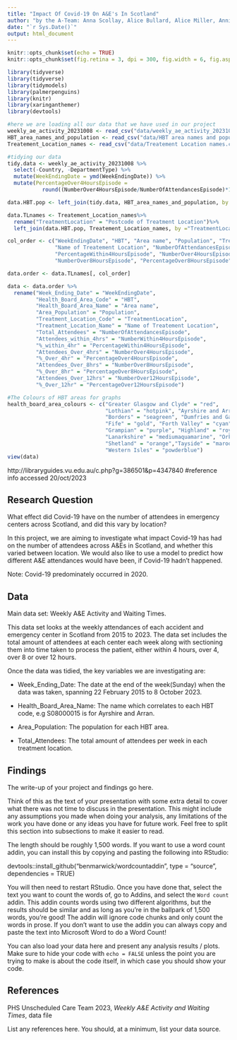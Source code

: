 ```yaml
---
title: "Impact Of Covid-19 On A&E's In Scotland"
author: "by the A-Team: Anna Scollay, Alice Bullard, Alice Miller, Annie O'Dell"
date: "`r Sys.Date()`"
output: html_document
---
```


```r
knitr::opts_chunk$set(echo = TRUE)
knitr::opts_chunk$set(fig.retina = 3, dpi = 300, fig.width = 6, fig.asp = 0.618, out.width = "80%") # for better picture reolution
```


```r
library(tidyverse)
library(tidyverse)
library(tidymodels)
library(palmerpenguins)
library(knitr)
library(xaringanthemer)
library(devtools)
```

```r
#here we are loading all our data that we have used in our project
weekly_ae_activity_20231008 <- read_csv("data/weekly_ae_activity_20231008.csv") #our original dataset, unedited
HBT_area_names_and_population <- read_csv("data/HBT area names and population.csv")
Treatement_Location_names <- read_csv("data/Treatement Location names.csv")

#tidying our data
tidy.data <- weekly_ae_activity_20231008 %>%
  select(-Country, -DepartmentType) %>%
  mutate(WeekEndingDate = ymd(WeekEndingDate)) %>%
  mutate(PercentageOver4HoursEpisode = 
           round((NumberOver4HoursEpisode/NumberOfAttendancesEpisode)*100, digits = 1))

data.HBT.pop <- left_join(tidy.data, HBT_area_names_and_population, by ="HBT")

data.TLnames <- Treatement_Location_names%>%
  rename("TreatmentLocation" = "Postcode of Treatment Location")%>%
  left_join(data.HBT.pop, Treatement_Location_names, by ="TreatmentLocation")

col_order <- c("WeekEndingDate", "HBT", "Area name", "Population", "TreatmentLocation",
               "Name of Treatement Location", "NumberOfAttendancesEpisode", "NumberWithin4HoursEpisode",
               "PercentageWithin4HoursEpisode", "NumberOver4HoursEpisode", "PercentageOver4HoursEpisode", 
               "NumberOver8HoursEpisode", "PercentageOver8HoursEpisode", "NumberOver12HoursEpisode", "PercentageOver12HoursEpisode")

data.order <- data.TLnames[, col_order]

data <- data.order %>%
  rename("Week_Ending_Date" = "WeekEndingDate",
         "Health_Board_Area_Code" = "HBT", 
         "Health_Board_Area_Name" = "Area name", 
         "Area_Population" = "Population", 
         "Treatment_Location_Code" = "TreatmentLocation", 
         "Treatment_Location_Name" = "Name of Treatement Location",
         "Total_Attendees" = "NumberOfAttendancesEpisode", 
         "Attendees_within_4hrs" = "NumberWithin4HoursEpisode", 
         "%_within_4hr" = "PercentageWithin4HoursEpisode", 
         "Attendees_Over_4hrs" = "NumberOver4HoursEpisode",
         "%_Over_4hr" = "PercentageOver4HoursEpisode",
         "Attendees_Over_8hrs" = "NumberOver8HoursEpisode",
         "%_Over_8hr" = "PercentageOver8HoursEpisode", 
         "Attendees_Over_12hrs" = "NumberOver12HoursEpisode",
         "%_Over_12hr" = "PercentageOver12HoursEpisode")

#The Colours of HBT areas for graphs
health_board_area_colours <- c("Greater Glasgow and Clyde" = "red",
                               "Lothian" = "hotpink", "Ayrshire and Arran" = "pink", 
                               "Borders" = "seagreen", "Dumfries and Galloway" = "salmon",
                               "Fife" = "gold", "Forth Valley" = "cyan",
                               "Grampian" = "purple", "Highland" = "royalblue",
                               "Lanarkshire" = "mediumaquamarine", "Orkney" = "darkblue",
                               "Shetland" = "orange","Tayside" = "maroon",
                               "Western Isles" = "powderblue")
view(data)
```
http://libraryguides.vu.edu.au/c.php?g=386501&p=4347840 #reference info accessed 20/oct/2023

## Research Question

What effect did Covid-19 have on the number of attendees in emergency centers across Scotland, and did this vary by location?

In this project, we are aiming to investigate what impact Covid-19 has had on the number of attendees across A&Es in Scotland, and whether this varied between location. We would also like to use a model to predict how different A&E attendances would have been, if Covid-19 hadn't happened.

Note: Covid-19 predominately occurred in 2020.

## Data

Main data set: Weekly A&E Activity and Waiting Times.

This data set looks at the weekly attendances of each accident and emergency center in Scotland from 2015 to 2023. The data set includes the total amount of attendees at each center each week along with sectioning them into time taken to process the patient, either within 4 hours, over 4, over 8 or over 12 hours. 

Once the data was tidied, the key variables we are investigating are:

- Week_Ending_Date: The date at the end of the week(Sunday) when the data was taken,  spanning 22 February 2015 to 8 October 2023.

- Health_Board_Area_Name: The name which correlates to each HBT code, e.g S08000015 is for Ayrshire and Arran.

- Area_Population: The population for each HBT area.

- Total_Attendees: The total amount of attendees per week in each treatment location. 

## Findings

The write-up of your project and findings go here. 

Think of this as the text of your presentation with some extra detail to cover what there was not time to discuss in the presentation. This might include any assumptions you made when doing your analysis, any limitations of the work you have done or any ideas you have for future work. Feel free to split this section into subsections to make it easier to read. 

The length should be roughly 1,500 words. 
If you want to use a word count addin, you can install this by copying and pasting the following into RStudio:

devtools::install_github("benmarwick/wordcountaddin", type = "source", dependencies = TRUE)

You will then need to restart RStudio. Once you have done that, select the text you want to count the words of, go to Addins, and select the `Word count` addin.
This addin counts words using two different algorithms, but the results should be similar and as long as you're in the ballpark of 1,500 words, you're good! 
The addin will ignore code chunks and only count the words in prose. If you don't want to use the addin you can always copy and paste the text into Microsoft Word to do a Word Count!

You can also load your data here and present any analysis results / plots.
Make sure to hide your code with  `echo = FALSE` unless the point you are trying to make is about the code itself, in which case you should show your code.





## References

PHS Unscheduled Care Team 2023, *Weekly A&E Activity and Waiting Times*, data file

List any references here. You should, at a minimum, list your data source.


